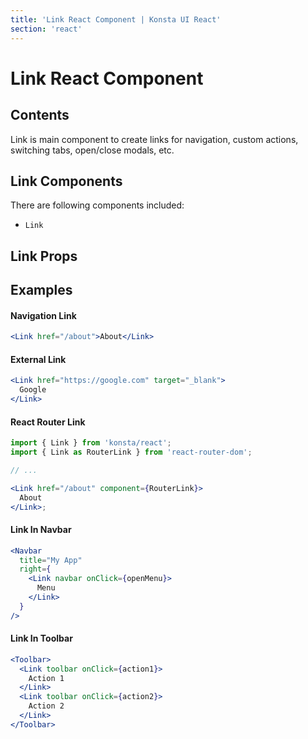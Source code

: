```yaml
---
title: 'Link React Component | Konsta UI React'
section: 'react'
---
```



# Link React Component

## Contents

Link is main component to create links for navigation, custom actions, switching tabs, open/close modals, etc.

## Link Components

There are following components included:

- `Link`

## Link Props

<LinkProps />

## Examples

#### Navigation Link

```jsx
<Link href="/about">About</Link>
```

#### External Link

```jsx
<Link href="https://google.com" target="_blank">
  Google
</Link>
```

#### React Router Link

```jsx
import { Link } from 'konsta/react';
import { Link as RouterLink } from 'react-router-dom';

// ...

<Link href="/about" component={RouterLink}>
  About
</Link>;
```

#### Link In Navbar

```jsx
<Navbar
  title="My App"
  right={
    <Link navbar onClick={openMenu}>
      Menu
    </Link>
  }
/>
```

#### Link In Toolbar

```jsx
<Toolbar>
  <Link toolbar onClick={action1}>
    Action 1
  </Link>
  <Link toolbar onClick={action2}>
    Action 2
  </Link>
</Toolbar>
```
